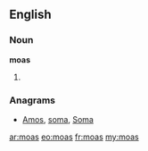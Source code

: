 ==English==

===Noun===
'''moas'''

# {{plural of|moa}}

===Anagrams===
* [[Amos#English|Amos]], [[soma#English|soma]], [[Soma#English|Soma]]

[[ar:moas]]
[[eo:moas]]
[[fr:moas]]
[[my:moas]]